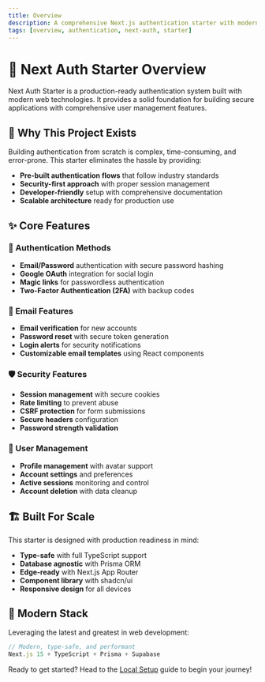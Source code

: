 ```yaml
---
title: Overview
description: A comprehensive Next.js authentication starter with modern features and security best practices
tags: [overview, authentication, next-auth, starter]
---
```


# 🚀 Next Auth Starter Overview

Next Auth Starter is a production-ready authentication system built with modern web technologies. It provides a solid foundation for building secure applications with comprehensive user management features.

## 🎯 Why This Project Exists

Building authentication from scratch is complex, time-consuming, and error-prone. This starter eliminates the hassle by providing:

- **Pre-built authentication flows** that follow industry standards
- **Security-first approach** with proper session management
- **Developer-friendly** setup with comprehensive documentation
- **Scalable architecture** ready for production use

## ✨ Core Features

### 🔐 Authentication Methods
- **Email/Password** authentication with secure password hashing
- **Google OAuth** integration for social login
- **Magic links** for passwordless authentication
- **Two-Factor Authentication (2FA)** with backup codes

### 📧 Email Features  
- **Email verification** for new accounts
- **Password reset** with secure token generation
- **Login alerts** for security notifications
- **Customizable email templates** using React components

### 🛡️ Security Features
- **Session management** with secure cookies
- **Rate limiting** to prevent abuse
- **CSRF protection** for form submissions
- **Secure headers** configuration
- **Password strength validation**

### 👤 User Management
- **Profile management** with avatar support
- **Account settings** and preferences
- **Active sessions** monitoring and control
- **Account deletion** with data cleanup

## 🏗️ Built For Scale

This starter is designed with production readiness in mind:

- **Type-safe** with full TypeScript support
- **Database agnostic** with Prisma ORM
- **Edge-ready** with Next.js App Router
- **Component library** with shadcn/ui
- **Responsive design** for all devices

## 🎨 Modern Stack

Leveraging the latest and greatest in web development:

```ts
// Modern, type-safe, and performant
Next.js 15 + TypeScript + Prisma + Supabase
```

Ready to get started? Head to the [Local Setup](/docs/getting-started/local-setup) guide to begin your journey! 